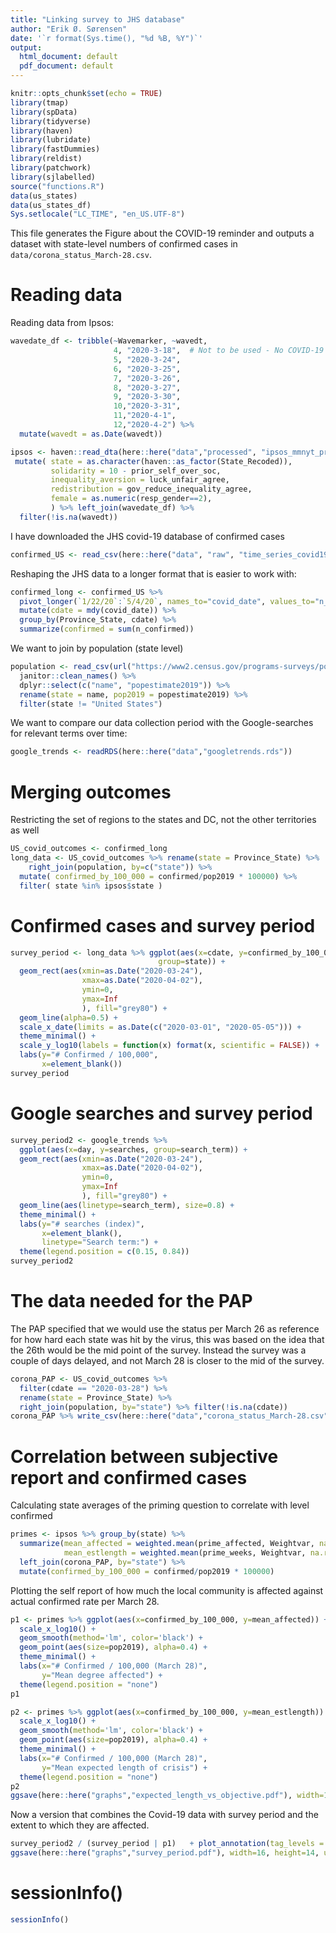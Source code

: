```yaml
---
title: "Linking survey to JHS database"
author: "Erik Ø. Sørensen"
date: '`r format(Sys.time(), "%d %B, %Y")`'
output:
  html_document: default
  pdf_document: default
---
```


```r
knitr::opts_chunk$set(echo = TRUE)
library(tmap)
library(spData)
library(tidyverse)
library(haven)
library(lubridate)
library(fastDummies)
library(reldist)
library(patchwork)
library(sjlabelled)
source("functions.R")
data(us_states)
data(us_states_df)
Sys.setlocale("LC_TIME", "en_US.UTF-8")
```

This file generates the Figure about the COVID-19 reminder and 
outputs a dataset with state-level numbers of confirmed cases 
in `data/corona_status_March-28.csv`.

# Reading data 

Reading data from Ipsos:
```r
wavedate_df <- tribble(~Wavemarker, ~wavedt,
                       4, "2020-3-18",  # Not to be used - No COVID-19 reminder
                       5, "2020-3-24",
                       6, "2020-3-25", 
                       7, "2020-3-26",
                       8, "2020-3-27",
                       9, "2020-3-30",
                       10,"2020-3-31",
                       11,"2020-4-1", 
                       12,"2020-4-2") %>% 
  mutate(wavedt = as.Date(wavedt))

ipsos <- haven::read_dta(here::here("data","processed", "ipsos_mmnyt_processed_release.dta")) %>%
 mutate( state = as.character(haven::as_factor(State_Recoded)),
         solidarity = 10 - prior_self_over_soc,
         inequality_aversion = luck_unfair_agree,
         redistribution = gov_reduce_inequality_agree,
         female = as.numeric(resp_gender==2),
         ) %>% left_join(wavedate_df) %>%
  filter(!is.na(wavedt))
```

I have downloaded the JHS covid-19 database of confirmed cases
```r
confirmed_US <- read_csv(here::here("data", "raw", "time_series_covid19_confirmed_US.csv"))
```
Reshaping the JHS data to a longer format that is easier to work with:
```r
confirmed_long <- confirmed_US %>% 
  pivot_longer(`1/22/20`:`5/4/20`, names_to="covid_date", values_to="n_confirmed") %>%
  mutate(cdate = mdy(covid_date)) %>% 
  group_by(Province_State, cdate) %>%
  summarize(confirmed = sum(n_confirmed))
```

We want to join by population (state level)
```r
population <- read_csv(url("https://www2.census.gov/programs-surveys/popest/datasets/2010-2019/state/detail/SCPRC-EST2019-18+POP-RES.csv")) %>% 
  janitor::clean_names() %>%
  dplyr::select(c("name", "popestimate2019")) %>%
  rename(state = name, pop2019 = popestimate2019) %>%
  filter(state != "United States")
```

We want to compare our data collection period with the Google-searches for relevant terms
over time:
```r
google_trends <- readRDS(here::here("data","googletrends.rds"))
```


# Merging outcomes
Restricting the set of regions to the states and DC, not the other
territories as well
```r
US_covid_outcomes <- confirmed_long 
long_data <- US_covid_outcomes %>% rename(state = Province_State) %>%
    right_join(population, by=c("state")) %>%
  mutate( confirmed_by_100_000 = confirmed/pop2019 * 100000) %>%
  filter( state %in% ipsos$state )
```

# Confirmed cases and survey period

```r
survey_period <- long_data %>% ggplot(aes(x=cdate, y=confirmed_by_100_000, 
                                 group=state)) +
  geom_rect(aes(xmin=as.Date("2020-03-24"),
                xmax=as.Date("2020-04-02"), 
                ymin=0, 
                ymax=Inf
                ), fill="grey80") +
  geom_line(alpha=0.5) +
  scale_x_date(limits = as.Date(c("2020-03-01", "2020-05-05"))) +
  theme_minimal() +
  scale_y_log10(labels = function(x) format(x, scientific = FALSE)) + 
  labs(y="# Confirmed / 100,000", 
       x=element_blank())
survey_period       
```

# Google searches and survey period

```r
survey_period2 <- google_trends %>% 
  ggplot(aes(x=day, y=searches, group=search_term)) +
  geom_rect(aes(xmin=as.Date("2020-03-24"),
                xmax=as.Date("2020-04-02"), 
                ymin=0, 
                ymax=Inf
                ), fill="grey80") +
  geom_line(aes(linetype=search_term), size=0.8) +
  theme_minimal() +
  labs(y="# searches (index)",
       x=element_blank(),
       linetype="Search term:") +
  theme(legend.position = c(0.15, 0.84))
survey_period2
```


# The data needed for the PAP
The PAP specified that we would use the status per March 26 as reference for how
hard each state was hit by the virus, this was based on the idea that the 26th would
be the mid point of the survey. Instead the survey was a couple of days delayed,
and not March 28 is closer to the mid of the survey.
```r
corona_PAP <- US_covid_outcomes %>% 
  filter(cdate == "2020-03-28") %>%
  rename(state = Province_State) %>%
  right_join(population, by="state") %>% filter(!is.na(cdate))
corona_PAP %>% write_csv(here::here("data","corona_status_March-28.csv"))
```


# Correlation between subjective report and confirmed cases

Calculating state averages of the priming question to correlate with level confirmed
```r
primes <- ipsos %>% group_by(state) %>%
  summarize(mean_affected = weighted.mean(prime_affected, Weightvar, na.rm=TRUE),
            mean_estlength = weighted.mean(prime_weeks, Weightvar, na.rm=TRUE)) %>%
  left_join(corona_PAP, by="state") %>%
  mutate(confirmed_by_100_000 = confirmed/pop2019 * 100000)
```

Plotting the self report of how much the local community is affected against 
actual confirmed rate per March 28.
```r
p1 <- primes %>% ggplot(aes(x=confirmed_by_100_000, y=mean_affected)) + 
  scale_x_log10() + 
  geom_smooth(method='lm', color='black') + 
  geom_point(aes(size=pop2019), alpha=0.4) +
  theme_minimal() +
  labs(x="# Confirmed / 100,000 (March 28)",
       y="Mean degree affected") + 
  theme(legend.position = "none")
p1
```

```r
p2 <- primes %>% ggplot(aes(x=confirmed_by_100_000, y=mean_estlength)) + 
  scale_x_log10() + 
  geom_smooth(method='lm', color='black') + 
  geom_point(aes(size=pop2019), alpha=0.4) +
  theme_minimal() +
  labs(x="# Confirmed / 100,000 (March 28)",
       y="Mean expected length of crisis") + 
  theme(legend.position = "none")
p2
ggsave(here::here("graphs","expected_length_vs_objective.pdf"), width=16, height=10, units="cm")
```


Now a version that combines the Covid-19 data with survey period and 
the extent to which they are affected.

```r
survey_period2 / (survey_period | p1)   + plot_annotation(tag_levels = "a")
ggsave(here::here("graphs","survey_period.pdf"), width=16, height=14, units="cm")
```

# sessionInfo()

```r
sessionInfo()
```


